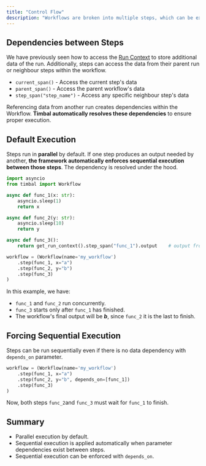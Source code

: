 ```yaml
---
title: "Control Flow"
description: "Workflows are broken into multiple steps, which can be executed following different behaviours"
---
```


## Dependencies between Steps

We have previously seen how to access the [Run Context](../core-concepts/context/#accessing-the-runcontext) to store additional data of the run.
Additionally, steps can access the data from their parent run or neighbour steps within the workflow.

- `current_span()` - Access the current step's data
- `parent_span()` - Access the parent workflow's data
- `step_span("step_name")` - Access any specific neighbour step's data

Referencing data from another run creates dependencies within the Workflow.
**Timbal automatically resolves these dependencies** to ensure proper execution.


## Default Execution

Steps run in **parallel** by default. If one step produces an output needed by another, **the framework automatically enforces sequential execution between those steps**. The dependency is resolved under the hood.

```python highlight={13}
import asyncio
from timbal import Workflow

async def func_1(x: str):
    asyncio.sleep(1)
    return x

async def func_2(y: str):
    asyncio.sleep(10)
    return y

async def func_3():
    return get_run_context().step_span("func_1").output    # output from func_1

workflow = (Workflow(name='my_workflow')
    .step(func_1, x="a")
    .step(func_2, y="b")
    .step(func_3)
)
```

In this example, we have:
- `func_1` and `func_2` run concurrently.
- `func_3` starts only after `func_1` has finished.
- The workflow's final output will be ***b***, since `func_2` it is the last to finish.

## Forcing Sequential Execution

Steps can be run sequentially even if there is no data dependency with `depends_on` parameter.

```python highlight={3}
workflow = (Workflow(name='my_workflow')
    .step(func_1, x="a")
    .step(func_2, y="b", depends_on=[func_1])
    .step(func_3)
)
```

Now, both steps `func_2`and `func_3` must wait for `func_1` to finish.


## Summary

- Parallel execution by default.
- Sequential execution is applied automatically when parameter dependencies exist between steps.
- Sequential execution can be enforced with `depends_on`.

